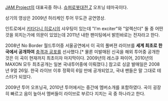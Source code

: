 [[JAM Project]]의 대표곡중 하나. [[슈퍼로봇대전 Z]] 오프닝 테마곡이다.

{{{#!html
<object width="560" height="315"><param name="movie" value="http://www.youtube.com/v/CYucZ6EFnBQ?version=3&amp;hl=ko_KR&amp;rel=0"></param><param name="allowFullScreen" value="true"></param><param name="allowscriptaccess" value="always"></param><embed src="http://www.youtube.com/v/CYucZ6EFnBQ?version=3&amp;hl=ko_KR&amp;rel=0" type="application/x-shockwave-flash" width="560" height="315" allowscriptaccess="always" allowfullscreen="true"></embed></object>
}}}

상기의 영상은 2009년 허리케인 투어 무도관 공연영상.

인트로에서 [[키타다니 히로시]]의 샤우팅이 있는데 "I'm exciter"와 "알렉산더" 둘 중 어떤 것을 외치는가에 의문이 있었는데 2011년 내한 팬미팅에서 밝힌바로는 전자라고 한다.

2008년 No Border 월드투어중 서울공연에서 이 곡의 풀버젼 라이브를 '''세계 최초로 한국에서 공개하여''' [[충격과 공포]]를 선사했다.[* 물론 미발매된 신곡을 해외 투어중 공개한 것은 이 곡이 현재까지 최초이자 마지막이다. 2009년의 레스큐 파이어, 2010년의 MAXON 모두 최초공개는 일본 국내투어중에 이뤄졌다.] 참고로 싱글 발매일은 2008년 9얼 26일. 한국 라이브 이후 정확히 6일 만에 공개되었고, 국내 팬들은 말 그대로 테스터가 되었다.

2009년 투어 오프닝곡, 2010년 투어에서는 중간에 멤버소개를 포함하였다. 곡이 굉장히 빠르고 음이 높아서 멤버들이 라이브로 부르다 지치는 곡 중 하나라고 한다.


